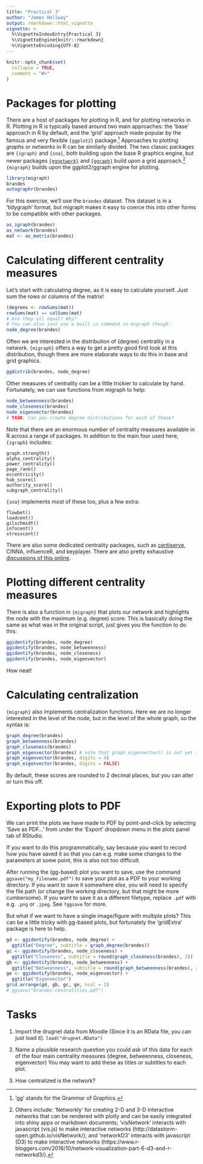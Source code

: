 ```yaml
---
title: "Practical 3"
author: "James Hollway"
output: rmarkdown::html_vignette
vignette: >
  %\VignetteIndexEntry{Practical 3}
  %\VignetteEngine{knitr::rmarkdown}
  %\VignetteEncoding{UTF-8}
---
```


```r
knitr::opts_chunk$set(
  collapse = TRUE,
  comment = "#>"
)
```

# Packages for plotting

There are a host of packages for plotting in R, and for plotting networks in R.
Plotting in R is typically based around two main approaches:
the 'base' approach in R by default,
and the 'grid' approach made popular by the famous and very flexible `{ggplot2}` package.^['gg' stands for the Grammar of Graphics.]
Approaches to plotting _graphs_ or _networks_ in R can be similarly divided.
The two classic packages are `{igraph}` and `{sna}`, both building upon the base R graphics engine,
but newer packages [`{ggnetwork}`](https://www.r-bloggers.com/2016/03/ggnetwork-network-geometries-for-ggplot2/) and 
[`{ggraph}`](https://ggraph.data-imaginist.com/index.html) build upon a grid approach.^[
Others include: 'Networkly' for creating 2-D and 3-D interactive networks
that can be rendered with plotly and can be easily integrated into
shiny apps or markdown documents;
'visNetwork' interacts with javascript (vis.js) to make interactive networks
(http://datastorm-open.github.io/visNetwork/); and
'networkD3' interacts with javascript (D3) to make interactive networks
(https://www.r-bloggers.com/2016/10/network-visualization-part-6-d3-and-r-networkd3/).
]
`{migraph}` builds upon the ggplot2/ggraph engine for plotting.

```r
library(migraph)
brandes
autographr(brandes)
```

For this exercise, we'll use the `brandes` dataset.
This dataset is in a 'tidygraph' format, 
but migraph makes it easy to coerce this into other forms
to be compatible with other packages.

```r
as_igraph(brandes)
as_network(brandes)
mat <- as_matrix(brandes)
```

# Calculating different centrality measures

Let's start with calculating degree, as it is easy to calculate yourself.
Just sum the rows or columns of the matrix!

```r
(degrees <- rowSums(mat))
rowSums(mat) == colSums(mat)
# Are they all equal? Why?
# You can also just use a built in command in migraph though:
node_degree(brandes)
```

Often we are interested in the distribution of (degree) centrality in a network.
`{migraph}` offers a way to get a pretty good first look at this distribution,
though there are more elaborate ways to do this in base and grid graphics.

```r
ggdistrib(brandes, node_degree)
```

Other measures of centrality can be a little trickier to calculate by hand.
Fortunately, we can use functions from migraph to help:

```r
node_betweenness(brandes)
node_closeness(brandes)
node_eigenvector(brandes)
# TASK: Can you create degree distributions for each of these?
```

Note that there are an enormous number of centrality measures available
in R across a range of packages.
In addition to the main four used here, `{igraph}` includes:

```
graph.strength()
alpha_centrality()
power_centrality()
page_rank()
eccentricity()
hub_score()
authority_score()
subgraph_centrality()
```

`{sna}` implements most of these too, plus a few extra:

```
flowbet()
loadcent()
gilschmidt()
infocent()
stresscent()
```

There are also some dedicated centrality packages,
such as [centiserve](https://www.centiserver.org/),
CINNA, influenceR, and keyplayer.
There are also pretty exhaustive [discussions of this online](https://www.r-bloggers.com/2018/12/network-centrality-in-r-an-introduction/).

# Plotting different centrality measures

There is also a function in `{migraph}` that
plots our network and highlights the node with the maximum (e.g. degree) score.
This is basically doing the same as what was in the original script,
just gives you the function to do this:

```r
ggidentify(brandes, node_degree)
ggidentify(brandes, node_betweenness)
ggidentify(brandes, node_closeness)
ggidentify(brandes, node_eigenvector)
```

How neat!

# Calculating centralization

`{migraph}` also implements centralization functions.
Here we are no longer interested in the level of the node,
but in the level of the whole graph, so the syntax is:

```r
graph_degree(brandes)
graph_betweenness(brandes)
graph_closeness(brandes)
graph_eigenvector(brandes) # note that graph_eigenvector() is not yet implemented for two-mode networks
graph_eigenvector(brandes, digits = 4)
graph_eigenvector(brandes, digits = FALSE)
```

By default, these scores are rounded to 2 decimal places,
but you can alter or turn this off.

# Exporting plots to PDF

We can print the plots we have made to PDF by point-and-click
by selecting 'Save as PDF...' from under the 'Export' dropdown menu
in the plots panel tab of RStudio.

If you want to do this programmatically,
say because you want to record how you have saved it so that you can
e.g. make some changes to the parameters at some point,
this is also not too difficult.

After running the (gg-based) plot you want to save,
use the command `ggsave("my_filename.pdf")` to save your plot
as a PDF to your working directory.
If you want to save it somewhere else, you will need to specify the file path
(or change the working directory, but that might be more cumbersome).
If you want to save it as a different filetype,
replace `.pdf` with e.g. `.png` or `.jpeg`.
See `?ggsave` for more.

But what if we want to have a single image/figure with multiple plots?
This can be a little tricky with gg-based plots,
but fortunately the 'gridExtra' package is here to help.

```r
gd <- ggidentify(brandes, node_degree) + 
  ggtitle("Degree", subtitle = graph_degree(brandes))
gc <- ggidentify(brandes, node_closeness) + 
  ggtitle("Closeness", subtitle = round(graph_closeness(brandes), 2))
gb <- ggidentify(brandes, node_betweenness) + 
  ggtitle("Betweenness", subtitle = round(graph_betweenness(brandes), 2))
ge <- ggidentify(brandes, node_eigenvector) + 
  ggtitle("Eigenvector")
grid.arrange(gd, gb, gc, ge, ncol = 2)
# ggsave("brandes-centralities.pdf")
```

# Tasks

1. Import the drugnet data from Moodle
(Since it is an RData file, you can just load it).
`load("drugnet.RData")`

2. Name a plausible research question you could ask of this data
for each of the four main centrality measures
(degree, betweenness, closeness, eigenvector)
You may want to add these as titles or subtitles to each plot.

3. How centralized is the network?
